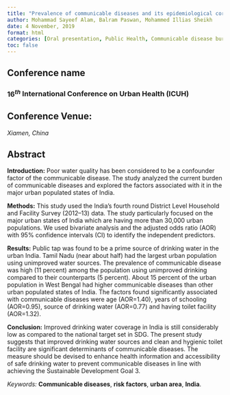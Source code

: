 ```yaml
---
title: "Prevalence of communicable diseases and its epidemiological correlates in major urban populated states of India: Evidence from a nationally representative sample"
author: Mohammad Sayeef Alam, Balram Paswan, Mohammed Illias Sheikh
date: 4 November, 2019
format: html
categories: [Oral presentation, Public Health, Communicable disease burden, Demographic Health Survey]
toc: false
---
```


## Conference name

### $16^{th}$ International Conference on Urban Health (ICUH)

## Conference Venue:

*Xiamen, China*

## Abstract

**Introduction:** Poor water quality has been considered to be a confounder factor of the communicable disease. The study analyzed the current burden of communicable diseases and explored the factors associated with it in the major urban populated states of India.

**Methods:** This study used the India’s fourth round District Level Household and Facility Survey (2012–13) data. The study particularly focused on the major urban states of India which are having more than 30,000 urban populations. We used bivariate analysis and the adjusted odds ratio (AOR) with 95% confidence intervals (CI) to identify the independent predictors.

**Results:** Public tap was found to be a prime source of drinking water in the urban India. Tamil Nadu (near about half) had the largest urban population using unimproved water sources. The prevalence of communicable disease was high (11 percent) among the population using unimproved drinking compared to their counterparts (5 percent). About 15 percent of the urban population in West Bengal had higher communicable diseases than other urban populated states of India. The factors found significantly associated with communicable diseases were age (AOR=1.40), years of schooling (AOR=0.95), source of drinking water (AOR=0.77) and having toilet facility (AOR=1.32).

**Conclusion:** Improved drinking water coverage in India is still considerably low as compared to the national target set in SDG. The present study suggests that improved drinking water sources and clean and hygienic toilet facility are significant determinants of communicable diseases. The measure should be devised to enhance health information and accessibility of safe drinking water to prevent communicable diseases in line with achieving the Sustainable Development Goal 3.

*Keywords:* **Communicable diseases**, **risk factors**, **urban area**, **India**.

